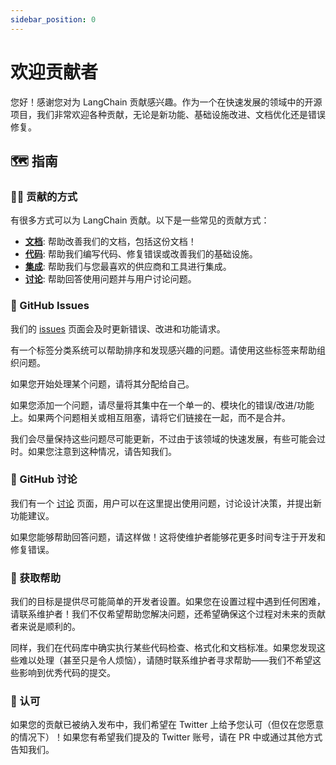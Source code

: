 ```yaml
---
sidebar_position: 0
---
```


# 欢迎贡献者

您好！感谢您对为 LangChain 贡献感兴趣。作为一个在快速发展的领域中的开源项目，我们非常欢迎各种贡献，无论是新功能、基础设施改进、文档优化还是错误修复。

## 🗺️ 指南

### 👩‍💻 贡献的方式

有很多方式可以为 LangChain 贡献。以下是一些常见的贡献方式：

- [**文档**](/docs/contributing/documentation/): 帮助改善我们的文档，包括这份文档！
- [**代码**](/docs/contributing/code/): 帮助我们编写代码、修复错误或改善我们的基础设施。
- [**集成**](integrations.mdx): 帮助我们与您最喜欢的供应商和工具进行集成。
- [**讨论**](https://github.com/langchain-ai/langchain/discussions): 帮助回答使用问题并与用户讨论问题。

### 🚩 GitHub Issues

我们的 [issues](https://github.com/langchain-ai/langchain/issues) 页面会及时更新错误、改进和功能请求。

有一个标签分类系统可以帮助排序和发现感兴趣的问题。请使用这些标签来帮助组织问题。

如果您开始处理某个问题，请将其分配给自己。

如果您添加一个问题，请尽量将其集中在一个单一的、模块化的错误/改进/功能上。如果两个问题相关或相互阻塞，请将它们链接在一起，而不是合并。

我们会尽量保持这些问题尽可能更新，不过由于该领域的快速发展，有些可能会过时。如果您注意到这种情况，请告知我们。

### 💭 GitHub 讨论

我们有一个 [讨论](https://github.com/langchain-ai/langchain/discussions) 页面，用户可以在这里提出使用问题，讨论设计决策，并提出新功能建议。

如果您能够帮助回答问题，请这样做！这将使维护者能够花更多时间专注于开发和修复错误。

### 🙋 获取帮助

我们的目标是提供尽可能简单的开发者设置。如果您在设置过程中遇到任何困难，请联系维护者！我们不仅希望帮助您解决问题，还希望确保这个过程对未来的贡献者来说是顺利的。

同样，我们在代码库中确实执行某些代码检查、格式化和文档标准。如果您发现这些难以处理（甚至只是令人烦恼），请随时联系维护者寻求帮助——我们不希望这些影响到优秀代码的提交。

### 🌟 认可

如果您的贡献已被纳入发布中，我们希望在 Twitter 上给予您认可（但仅在您愿意的情况下）！如果您有希望我们提及的 Twitter 账号，请在 PR 中或通过其他方式告知我们。